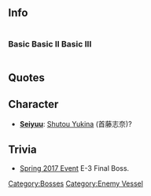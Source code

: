 ==Info==
<div style="display: inline-block;">
===Basic===
{{EnemyShipInfoKai|Escort Princess/}}
</div>
<div style="display: inline-block;">
===Basic II===
{{EnemyShipInfoKai|Escort Princess/II}}
</div>
<div style="display: inline-block;">
===Basic III===
{{EnemyShipInfoKai|Escort Princess/III}}
</div>
{{EnemyShipCategoriesKai|Escort Princess/}}

==Quotes==
{{Abyssquote
|Clip1 = {{Audio|file=Escort Princess Intro.ogg}}<br>{{Audio|file=Escort Princess Intro Armor-Broken.ogg}}
|開幕前 = ネムッテ…イタノニ……。<br>ブスイナ……ヒト…タチ……。<br/>
アナタタチモ……ミナゾコデ…<br>ネムルトイイ…………ノ二…！（Armor Broken)
|EN1 = Even though... I was sleeping. Such ... boorish people...<br>
All of you too... would be better off... sleeping at the bottom...!（Armor Broken)
|Clip0 = {{Audio|file=Escort Princess Attack.ogg}}<br>{{Audio|file=Escort Princess Attack Armor-Broken.ogg}}
|砲撃 = オコルヨ…モウッ…！<br>
オコッタカラッ……！（Armor Broken)
|EN0 = I'm going to get mad... enough...! <br>
Now I'm mad......! (Armor Broken)
|Clip2 = {{Audio|file=Escort Princess Damaged.ogg}}<br>{{Audio|file=Escort Princess Damaged Armor-Broken.ogg}}
|被弾 = イタイカラ…ヤメテ…。<br>
クライウミ…イヤダッ……クライウミハ…。（Armor Broken)
|EN2 = So it hurts... stop...<br>
I don't like... the dark sea... the dark sea is... （Armor Broken)
|Clip3 = {{Audio|file=Escort Princess Sunk.ogg}}<br>
{{Audio|file=Escort Princess Sunk2.ogg}}
|昼戦終了時 = クライ。…クライヨ…。（Normal Sunk Line)<br>
マタ…クライウミニモドルノ？　イヤダ…モウ……。　エッ？ドウシテ……？　アナタノテガ…アタタカイ…。ヤサシイ…。あたし…！ (Final Sunk Line)
|EN3 = Dark. ...It's dark... (Normal Sunk Line)<br>
Am I... going back to the dark sea? No... enough...... Eh? Why......? Your hand is... warm... it's gentle... I...!  (Final Sunk Line)}}


==Character==
* [[Glossary#List of Vessels by Japanese Voice Actresses|'''Seiyuu''']]: [http://www.pro-fit.co.jp/talent_shuto.html Shutou Yukina] (首藤志奈)?

==Trivia==
* [[Spring 2017 Event]] E-3 Final Boss.
{{Enemyshiplist}}
[[Category:Bosses]]
[[Category:Enemy Vessel]]